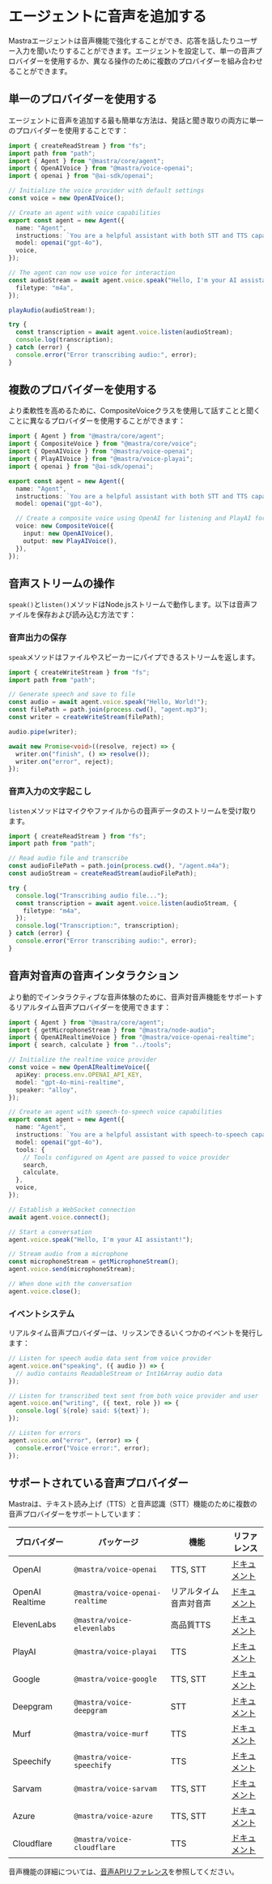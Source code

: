 # エージェントに音声を追加する

Mastraエージェントは音声機能で強化することができ、応答を話したりユーザー入力を聞いたりすることができます。エージェントを設定して、単一の音声プロバイダーを使用するか、異なる操作のために複数のプロバイダーを組み合わせることができます。

## 単一のプロバイダーを使用する

エージェントに音声を追加する最も簡単な方法は、発話と聞き取りの両方に単一のプロバイダーを使用することです：

```typescript
import { createReadStream } from "fs";
import path from "path";
import { Agent } from "@mastra/core/agent";
import { OpenAIVoice } from "@mastra/voice-openai";
import { openai } from "@ai-sdk/openai";

// Initialize the voice provider with default settings
const voice = new OpenAIVoice();

// Create an agent with voice capabilities
export const agent = new Agent({
  name: "Agent",
  instructions: `You are a helpful assistant with both STT and TTS capabilities.`,
  model: openai("gpt-4o"),
  voice,
});

// The agent can now use voice for interaction
const audioStream = await agent.voice.speak("Hello, I'm your AI assistant!", {
  filetype: "m4a",
});

playAudio(audioStream!);

try {
  const transcription = await agent.voice.listen(audioStream);
  console.log(transcription);
} catch (error) {
  console.error("Error transcribing audio:", error);
}
```

## 複数のプロバイダーを使用する

より柔軟性を高めるために、CompositeVoiceクラスを使用して話すことと聞くことに異なるプロバイダーを使用することができます：

```typescript
import { Agent } from "@mastra/core/agent";
import { CompositeVoice } from "@mastra/core/voice";
import { OpenAIVoice } from "@mastra/voice-openai";
import { PlayAIVoice } from "@mastra/voice-playai";
import { openai } from "@ai-sdk/openai";

export const agent = new Agent({
  name: "Agent",
  instructions: `You are a helpful assistant with both STT and TTS capabilities.`,
  model: openai("gpt-4o"),

  // Create a composite voice using OpenAI for listening and PlayAI for speaking
  voice: new CompositeVoice({
    input: new OpenAIVoice(),
    output: new PlayAIVoice(),
  }),
});
```

## 音声ストリームの操作

`speak()`と`listen()`メソッドはNode.jsストリームで動作します。以下は音声ファイルを保存および読み込む方法です：

### 音声出力の保存

`speak`メソッドはファイルやスピーカーにパイプできるストリームを返します。

```typescript
import { createWriteStream } from "fs";
import path from "path";

// Generate speech and save to file
const audio = await agent.voice.speak("Hello, World!");
const filePath = path.join(process.cwd(), "agent.mp3");
const writer = createWriteStream(filePath);

audio.pipe(writer);

await new Promise<void>((resolve, reject) => {
  writer.on("finish", () => resolve());
  writer.on("error", reject);
});
```

### 音声入力の文字起こし

`listen`メソッドはマイクやファイルからの音声データのストリームを受け取ります。

```typescript
import { createReadStream } from "fs";
import path from "path";

// Read audio file and transcribe
const audioFilePath = path.join(process.cwd(), "/agent.m4a");
const audioStream = createReadStream(audioFilePath);

try {
  console.log("Transcribing audio file...");
  const transcription = await agent.voice.listen(audioStream, {
    filetype: "m4a",
  });
  console.log("Transcription:", transcription);
} catch (error) {
  console.error("Error transcribing audio:", error);
}
```

## 音声対音声の音声インタラクション

より動的でインタラクティブな音声体験のために、音声対音声機能をサポートするリアルタイム音声プロバイダーを使用できます：

```typescript
import { Agent } from "@mastra/core/agent";
import { getMicrophoneStream } from "@mastra/node-audio";
import { OpenAIRealtimeVoice } from "@mastra/voice-openai-realtime";
import { search, calculate } from "../tools";

// Initialize the realtime voice provider
const voice = new OpenAIRealtimeVoice({
  apiKey: process.env.OPENAI_API_KEY,
  model: "gpt-4o-mini-realtime",
  speaker: "alloy",
});

// Create an agent with speech-to-speech voice capabilities
export const agent = new Agent({
  name: "Agent",
  instructions: `You are a helpful assistant with speech-to-speech capabilities.`,
  model: openai("gpt-4o"),
  tools: {
    // Tools configured on Agent are passed to voice provider
    search,
    calculate,
  },
  voice,
});

// Establish a WebSocket connection
await agent.voice.connect();

// Start a conversation
agent.voice.speak("Hello, I'm your AI assistant!");

// Stream audio from a microphone
const microphoneStream = getMicrophoneStream();
agent.voice.send(microphoneStream);

// When done with the conversation
agent.voice.close();
```

### イベントシステム

リアルタイム音声プロバイダーは、リッスンできるいくつかのイベントを発行します：

```typescript
// Listen for speech audio data sent from voice provider
agent.voice.on("speaking", ({ audio }) => {
  // audio contains ReadableStream or Int16Array audio data
});

// Listen for transcribed text sent from both voice provider and user
agent.voice.on("writing", ({ text, role }) => {
  console.log(`${role} said: ${text}`);
});

// Listen for errors
agent.voice.on("error", (error) => {
  console.error("Voice error:", error);
});
```

## サポートされている音声プロバイダー

Mastraは、テキスト読み上げ（TTS）と音声認識（STT）機能のために複数の音声プロバイダーをサポートしています：

| プロバイダー    | パッケージ                      | 機能                   | リファレンス                                     |
| --------------- | ------------------------------- | ---------------------- | ------------------------------------------------ |
| OpenAI          | `@mastra/voice-openai`          | TTS, STT               | [ドキュメント](/reference/voice/openai)          |
| OpenAI Realtime | `@mastra/voice-openai-realtime` | リアルタイム音声対音声 | [ドキュメント](/reference/voice/openai-realtime) |
| ElevenLabs      | `@mastra/voice-elevenlabs`      | 高品質TTS              | [ドキュメント](/reference/voice/elevenlabs)      |
| PlayAI          | `@mastra/voice-playai`          | TTS                    | [ドキュメント](/reference/voice/playai)          |
| Google          | `@mastra/voice-google`          | TTS, STT               | [ドキュメント](/reference/voice/google)          |
| Deepgram        | `@mastra/voice-deepgram`        | STT                    | [ドキュメント](/reference/voice/deepgram)        |
| Murf            | `@mastra/voice-murf`            | TTS                    | [ドキュメント](/reference/voice/murf)            |
| Speechify       | `@mastra/voice-speechify`       | TTS                    | [ドキュメント](/reference/voice/speechify)       |
| Sarvam          | `@mastra/voice-sarvam`          | TTS, STT               | [ドキュメント](/reference/voice/sarvam)          |
| Azure           | `@mastra/voice-azure`           | TTS, STT               | [ドキュメント](/reference/voice/mastra-voice)    |
| Cloudflare      | `@mastra/voice-cloudflare`      | TTS                    | [ドキュメント](/reference/voice/mastra-voice)    |

音声機能の詳細については、[音声APIリファレンス](/reference/voice/mastra-voice)を参照してください。
